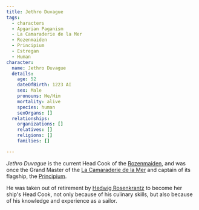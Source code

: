 ```yaml
---
title: Jethro Duvague
tags:
  - characters
  - Apgarian Paganism
  - La Camaraderie de la Mer
  - Rozenmaiden
  - Principium
  - Estregan
  - Human
character:
  name: Jethro Duvague
  details:
    age: 52
    dateOfBirth: 1223 AI
    sex: Male
    pronouns: He/Him
    mortality: alive
    species: human
    sexOrgans: []
  relationships:
    organizations: []
    relatives: []
    religions: []
    families: []

---
```


*Jethro Duvague* is the current Head Cook of the
[Rozenmaiden](/organizations/rozenmaiden/), and was once the Grand Master
of the [La Camaraderie de la Mer](/organizations/la-camaraderie/)
and captain of its flagship, the [Principium](/vehicles/principium/).

He was taken out of retirement by [Hedwig Rosenkrantz](/characters/hedwig-rosenkrantz/)
to become her ship's Head Cook, not only because of his culinary skills, but
also because of his knowledge and experience as a sailor.
